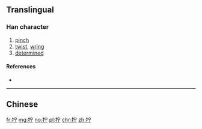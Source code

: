 {{also|擰}}
==Translingual==

===Han character===
{{Han char|rn=64|rad=手|as=05|sn=8|four=|canj=手十一弓 (QJMN)|ids=⿰[[扌]][[宁]]}}

# [[pinch]]
# [[twist]], [[wring]]
# [[determined]]

====References====
* {{Han ref|kx=0427.161|hdz=31858.040|uh=62E7|ud=25319}}

----

==Chinese==
{{zh-see|擰}}

[[fr:拧]]
[[mg:拧]]
[[no:拧]]
[[pl:拧]]
[[chr:拧]]
[[zh:拧]]
